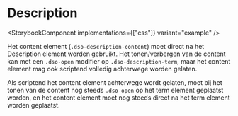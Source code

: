 
# Description

<StorybookComponent implementations={["css"]} variant="example" />

Het content element (`.dso-description-content`) moet direct na het Description element worden gebruikt. Het tonen/verbergen van de content kan met een `.dso-open` modifier op `.dso-description-term`, maar het content element mag ook scriptend volledig achterwege worden gelaten.

Als scriptend het content element achterwege wordt gelaten, moet bij het tonen van de content nog steeds `.dso-open` op het term element geplaatst worden, en het content element moet nog steeds direct na het term element worden geplaatst.
